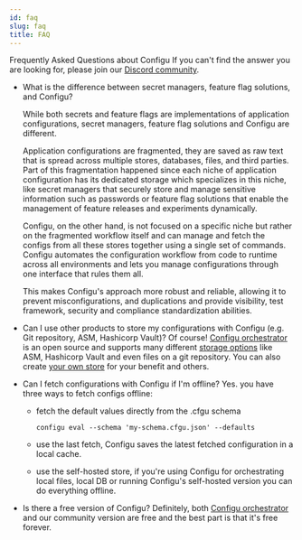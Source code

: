 ```yaml
---
id: faq
slug: faq
title: FAQ
---
```


Frequently Asked Questions about Configu
If you can't find the answer you are looking for, please join our [Discord community](https://discord.gg/cjSBxnB9z8).

- What is the difference between secret managers, feature flag solutions, and Configu?

    While both secrets and feature flags are implementations of application configurations, secret managers, feature flag solutions and Configu are different.

    Application configurations are fragmented, they are saved as raw text that is spread across multiple stores, databases, files, and third parties.
    Part of this fragmentation happened since each niche of application configuration has its dedicated storage which specializes in this niche, 
    like secret managers that securely store and manage sensitive information such as passwords or feature flag solutions that enable the management of feature releases and experiments dynamically.

    Configu, on the other hand, is not focused on a specific niche but rather on the fragmented workflow itself and can manage and fetch the configs from all these stores together using a single set of commands.
    Configu automates the configuration workflow from code to runtime across all environments and lets you manage configurations through one interface that rules them all.

    This makes Configu's approach more robust and reliable, allowing it to prevent misconfigurations, and duplications and provide visibility, test framework, security and compliance standardization abilities.

- Can I use other products to store my configurations with Configu (e.g. Git repository, ASM, Hashicorp Vault)?
    Of course! [Configu orchestrator](/configu-orchestrator) is an open source and supports many different [storage options](/config-store) like ASM, Hashicorp Vault and even files on a git repository.
    You can also create [your own store](/build-store) for your benefit and others.

- Can I fetch configurations with Configu if I'm offline?
    Yes. you have three ways to fetch configs offline:
    
    - fetch the default values directly from the .cfgu schema
    
        ```shell
        configu eval --schema 'my-schema.cfgu.json' --defaults
        ```
    
    - use the last fetch, Configu saves the latest fetched configuration in a local cache.
    - use the self-hosted store, if you're using Configu for orchestrating local files, local DB or running Configu's self-hosted version you can do everything offline.   

- Is there a free version of Configu?
    Definitely, both [Configu orchestrator](/configu-orchestrator) and our community version are free and the best part is that it's free forever.
